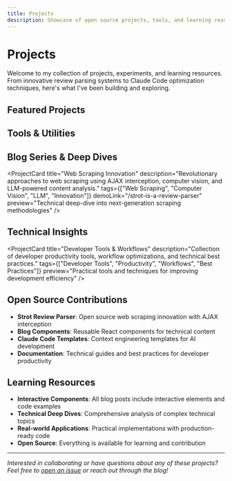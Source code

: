 ```yaml
---
title: Projects
description: Showcase of open source projects, tools, and learning resources
---
```



# Projects

Welcome to my collection of projects, experiments, and learning resources. From innovative review parsing systems to Claude Code optimization techniques, here's what I've been building and exploring.

## Featured Projects

<div className="grid grid-cols-1 md:grid-cols-2 gap-6 my-8">
  <ProjectCard
    title="Strot - The Review Parser"
    description="Revolutionary review scraping system that intercepts AJAX calls instead of DOM scraping, reducing costs by 90% and improving reliability."
    tags={["Python", "Playwright", "Computer Vision", "LLM", "Web Scraping"]}
    demoLink="/strot-is-a-review-parser"
    githubLink="https://github.com/vertexcover-io/strot"
    preview="Visual-content correlation engine with 94.3% success rate in API discovery"
  />
</div>

## Tools & Utilities

<div className="grid grid-cols-1 md:grid-cols-2 gap-6 my-8">
  <ProjectCard
    title="Claude Code Optimization Templates"
    description="Context engineering templates and workflows that transform Claude Code from assistant to autonomous teammate."
    tags={["AI", "Claude Code", "Context Engineering", "Productivity", "Workflows"]}
    demoLink="/claude-code-context-engineering-v2"
    githubLink="https://gist.github.com/tripathi456/bfaf9add4b70bff131cd574c2f93cfac"
    preview="CLAUDE.md templates, hooks, and systematic workflows for autonomous AI development"
  />

</div>

## Blog Series & Deep Dives

<div className="grid grid-cols-1 md:grid-cols-2 gap-6 my-8">
  <ProjectCard
    title="AI & Context Engineering"
    description="In-depth exploration of AI development workflows, Claude Code optimization, and context engineering techniques."
    tags={["AI", "Context Engineering", "Claude Code", "Productivity"]}
    demoLink="/claude-code-context-engineering-v2"
    preview="Teaching AI to work independently through strategic context design"
  />
  
  <ProjectCard
    title="Web Scraping Innovation"
    description="Revolutionary approaches to web scraping using AJAX interception, computer vision, and LLM-powered content analysis."
    tags={["Web Scraping", "Computer Vision", "LLM", "Innovation"]}
    demoLink="/strot-is-a-review-parser"
    preview="Technical deep-dive into next-generation scraping methodologies"
  />
</div>

## Technical Insights

<div className="grid grid-cols-1 md:grid-cols-2 gap-6 my-8">
  <ProjectCard
    title="Conference Learnings"
    description="Insights and learnings from technical conferences including Fifth Elephant 2025 and various AI/ML meetups."
    tags={["Conference", "Learning", "Community", "Networking"]}
    preview="Shared learnings from developer communities and conference interactions"
  />
  
  <ProjectCard
    title="Developer Tools & Workflows"
    description="Collection of developer productivity tools, workflow optimizations, and technical best practices."
    tags={["Developer Tools", "Productivity", "Workflows", "Best Practices"]}
    preview="Practical tools and techniques for improving development efficiency"
  />
</div>

## Open Source Contributions

- **Strot Review Parser**: Open source web scraping innovation with AJAX interception
- **Blog Components**: Reusable React components for technical content
- **Claude Code Templates**: Context engineering templates for AI development
- **Documentation**: Technical guides and best practices for developer productivity

## Learning Resources

- **Interactive Components**: All blog posts include interactive elements and code examples
- **Technical Deep Dives**: Comprehensive analysis of complex technical topics
- **Real-world Applications**: Practical implementations with production-ready code
- **Open Source**: Everything is available for learning and contribution

---

*Interested in collaborating or have questions about any of these projects? Feel free to [open an issue](https://github.com/vertexcover-io) or reach out through the blog!*